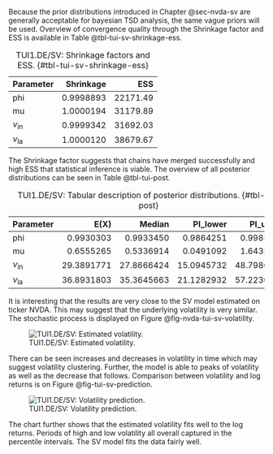 Because the prior distributions introduced in Chapter @sec-nvda-sv are generally acceptable for bayesian TSD analysis,
the same vague priors will be used. Overview of convergence quality through the Shrinkage factor and ESS is available
in Table @tbl-tui-sv-shrinkage-ess.

Table: TUI1.DE/SV: Shrinkage factors and ESS. {#tbl-tui-sv-shrinkage-ess}

|Parameter | Shrinkage|      ESS|
|:-----|---------:|--------:|
|phi   | 0.9998893| 22171.49|
|mu    | 1.0000194| 31179.89|
|$\nu_\text{in}$ | 0.9999342| 31692.03|
|$\nu_\text{la}$ | 1.0000120| 38679.67|

The Shrinkage factor suggests that chains have merged successfully and high ESS that statistical inference is viable.
The overview of all posterior distributions can be seen in Table @tbl-tui-post.

Table: TUI1.DE/SV: Tabular description of posterior distributions. {#tbl-tui-post}

|Parameter  |       E(X)|     Median|   PI_lower|   PI_upper|
|:-----|----------:|----------:|----------:|----------:|
|phi   |  0.9930303|  0.9933450|  0.9864251|  0.9985651|
|mu    |  0.6555265|  0.5336914|  0.0491092|  1.6435460|
|$\nu_\text{in}$ | 29.3891771| 27.8666424| 15.0945732| 48.7980843|
|$\nu_\text{la}$ | 36.8931803| 35.3645663| 21.1282932| 57.2230703|

It is interesting that the results are very close to the SV model estimated on ticker NVDA. This may suggest that the
underlying volatility is very similar. The stochastic process is displayed on Figure @fig-nvda-tui-sv-volatility.

![TUI1.DE/SV: Estimated volatility.](./img/tui/sv/posterior_volatility.png){#fig-nvda-tui-sv-volatility}

There can be seen increases and decreases in volatility in time which may suggest volatility clustering. Further,
the model is able to peaks of volatility as well as the decrease that follows. Comparison between volatility and
log returns is on Figure @fig-tui-sv-prediction.

![TUI1.DE/SV: Volatility prediction.](./img/tui/sv/posterior_prediction.png){#fig-tui-sv-prediction}

The chart further shows that the estimated volatility fits well to the log returns. Periods of high and low
volatility all overall captured in the percentile intervals. The SV model fits the data fairly well.